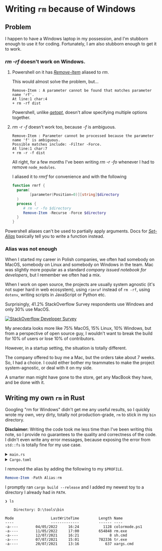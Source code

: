 # Writing `rm` because of Windows

## Problem

I happen to have a Windows laptop in my possession, and I'm stubborn enough
to use it for coding. Fortunately, I am also stubborn enough to get it to
work.

### _rm -rf_ doesn't work on Windows.

1.  Powershell on it has _[Remove-Item]_ aliased to _rm_.

    This would almost solve the problem, but...

    ```
    Remove-Item : A parameter cannot be found that matches parameter name 'rf'.
    At line:1 char:4
    + rm -rf dist
    ```

    Powershell, unlike _[getopt]_, doesn't allow specifying multiple options
    together.

2.  _rm -r -f_ doesn't work too, because _-f_ is ambiguous.

    ```
    Remove-Item : Parameter cannot be processed because the parameter name 'f' is ambiguous.
    Possible matches include: -Filter -Force.
    At line:1 char:7
    + rm -r -f dist
    ```

    All right, for a few months I've been writing _rm -r -fo_ whenever I had
    to remove `node_modules`.

    I aliased<FootnoteA number={1}/> it to _rmrf_ for convenience and with
    the following

    ```powershell
    function rmrf {
      param(
            [parameter(Position=0)][string]$directory
      )
      process {
         # rm -r -fo $directory
         Remove-Item -Recurse -Force $directory
      }
    }
    ```

<Footnote number={1}>


Powershell aliases can't be used to partially apply arguments. Docs for
_[Set-Alias]_ basically tell you to write a function instead.

</Footnote>


[remove-item]:
  https://docs.microsoft.com/en-us/powershell/module/microsoft.powershell.management/remove-item?view=powershell-7.2
[getopt]: https://en.wikipedia.org/wiki/Getopt
[set-alias]:
  https://docs.microsoft.com/en-us/powershell/module/microsoft.powershell.utility/set-alias?view=powershell-7#example-5-create-an-alias-for-a-command-with-parameters

### Alias was not enough

When I started my career in Polish companies, we often had somebody on
MacOS, somebody on Linux and somebody on Windows in the team. Mac was
slightly more popular as a standard _company issued notebook for
developers_, but I remember we often had a mix.

When I work on open source, the projects are usually system agnostic (it's
not super hard in web ecosystem), using `rimraf` instead of `rm -rf`, using
`dotenv`, writing scripts in JavaScript or Python etc.

[`rimraf`]: https://www.npmjs.com/package/rimraf

Surprisingly, 41.2% StackOverflow Survey respondents use Windows and only
30% use MacOS.

[![StackOverflow Developer Survey](../assets/2022-05-14-14-47-10.png)](https://insights.stackoverflow.com/survey/2021#most-popular-technologies-op-sys-prof)

My anecdata looks more like 75% MacOS, 15% Linux, 10% Windows, but from a
perspective of open source guy, I wouldn't want to break the build for 10%
of users or lose 10% of contributors.

However, in a startup setting, the situation is totally different.

The company offered to buy me a Mac, but the orders take about 7 weeks. So,
I had a choice. I could either bother my teammates to make the project
system-agnostic, or deal with it on my side.

A smarter man might have gone to the store, get any MacBook they have, and
be done with it.

## Writing my own `rm` in Rust

Googling "rm for Windows" didn't get me any useful results, so I quickly
wrote my own, very dirty, totally not production-grade, `rm` to stick in my
`bin` directory.

<BoxedText>


**Disclaimer:** Writing the code took me less time than I've been writing
this note, so I provide no guarantees to the quality and correctness of the
code. I didn't even write any error messages, because exposing the error
from `std::fs` is totally fine for my use case.

</BoxedText>


<details>
  <summary><code>main.rs</code></summary>


```rust
use clap::Parser;

#[derive(Parser, Debug)]
#[clap(author, version, about, long_about = None)]
struct Args {
  #[clap(short, long)]
  recursive: bool,

  #[clap(short, long)]
  force: bool,

  #[clap()]
  files: Vec<String>,
}

fn rm(args: Args) -> std::io::Result<()> {
  for file in args.files {
      if args.recursive {
          if args.force {
              std::fs::remove_dir_all(file)?;
          } else {
              std::fs::remove_dir(file)?;
          }
      } else {
          std::fs::remove_file(file)?;
      }
  }

  return std::io::Result::Ok(());
}

fn main() {
  let args = Args::parse();
  Result::unwrap(rm(args))
}
```

</details>


<details>
<summary><code>Cargo.toml</code></summary>


```toml
[package]
name = "rust-rm"
version = "0.1.0"
edition = "2021"

[dependencies]
clap = { version = "3.1.18", features = ["derive"] }
```

</details>


I removed the alias by adding the following to my `$PROFILE`.

```powershell
Remove-Item -Path Alias:rm
```

I promptly ran `cargo build --release` and I added my newest toy to a
directory I already had in `PATH`.

```
❯ ls

    Directory: D:\tools\bin

Mode                 LastWriteTime         Length Name
----                 -------------         ------ ----
-a----        04/05/2022     16:24           1128 colormode.ps1
-a----        11/05/2022     17:00         654848 rm.exe
-a----        12/07/2021     16:21              8 sh.cmd
-a----        07/07/2021     15:01         782336 tr.exe
-a----        20/07/2021     13:16            637 xargs.cmd
```
